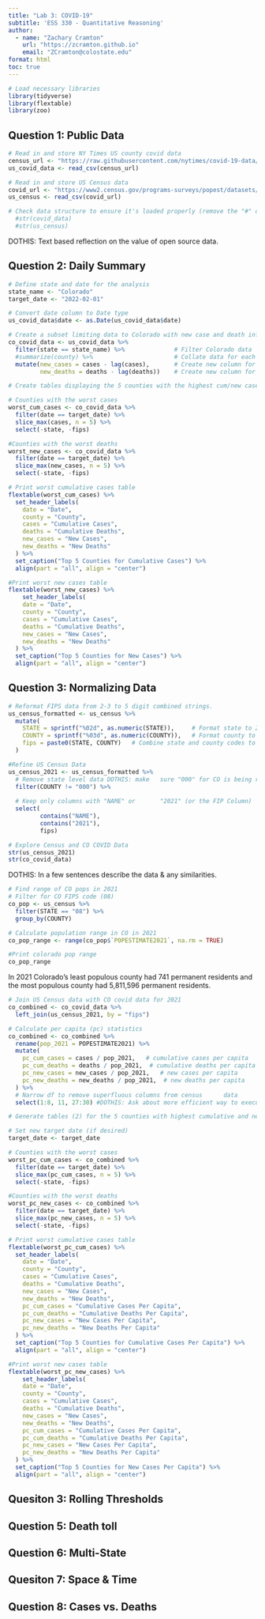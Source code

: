 ```yaml
---
title: "Lab 3: COVID-19"
subtitle: 'ESS 330 - Quantitative Reasoning'
author:
  - name: "Zachary Cramton"
    url: "https://zcramton.github.io"
    email: "ZCramton@colostate.edu"
format: html
toc: true
---
```


```r
# Load necessary libraries
library(tidyverse)
library(flextable)
library(zoo)
```

## Question 1: Public Data

```r
# Read in and store NY Times US county covid data
census_url <- "https://raw.githubusercontent.com/nytimes/covid-19-data/master/us-counties.csv"
us_covid_data <- read_csv(census_url)

# Read in and store US Census data
covid_url <- "https://www2.census.gov/programs-surveys/popest/datasets/2020-2023/counties/totals/co-est2023-alldata.csv"
us_census <- read_csv(covid_url)

# Check data structure to ensure it's loaded properly (remove the "#" on the line below to see output)
  #str(covid_data)
  #str(us_census)
```

DOTHIS: Text based reflection on the value of open source data.

## Question 2: Daily Summary
```r
# Define state and date for the analysis
state_name <- "Colorado"
target_date <- "2022-02-01"

# Convert date column to Date type
us_covid_data$date <- as.Date(us_covid_data$date)

# Create a subset limiting data to Colorado with new case and death information.
co_covid_data <- us_covid_data %>% 
  filter(state == state_name) %>%              # Filter Colorado data
  #summarize(county) %>%                       # Collate data for each county
  mutate(new_cases = cases - lag(cases),       # Create new column for new cases
         new_deaths = deaths - lag(deaths))    # Create new column for new deaths

# Create tables displaying the 5 counties with the highest cum/new cases.

# Counties with the worst cases
worst_cum_cases <- co_covid_data %>%
  filter(date == target_date) %>% 
  slice_max(cases, n = 5) %>% 
  select(-state, -fips)

#Counties with the worst deaths
worst_new_cases <- co_covid_data %>%
  filter(date == target_date) %>% 
  slice_max(new_cases, n = 5) %>% 
  select(-state, -fips)

# Print worst cumulative cases table
flextable(worst_cum_cases) %>%
  set_header_labels(
    date = "Date",
    county = "County",
    cases = "Cumulative Cases",
    deaths = "Cumulative Deaths",
    new_cases = "New Cases",
    new_deaths = "New Deaths"
  ) %>% 
  set_caption("Top 5 Counties for Cumulative Cases") %>% 
  align(part = "all", align = "center")

#Print worst new cases table
flextable(worst_new_cases) %>% 
    set_header_labels(
    date = "Date",
    county = "County",
    cases = "Cumulative Cases",
    deaths = "Cumulative Deaths",
    new_cases = "New Cases",
    new_deaths = "New Deaths"
  ) %>% 
  set_caption("Top 5 Counties for New Cases") %>% 
  align(part = "all", align = "center")
```
## Question 3: Normalizing Data
```r
# Reformat FIPS data from 2-3 to 5 digit combined strings.
us_census_formatted <- us_census %>% 
  mutate(
    STATE = sprintf("%02d", as.numeric(STATE)),     # Format state to 2 digits
    COUNTY = sprintf("%03d", as.numeric(COUNTY)),   # Format county to 3 digits
    fips = paste0(STATE, COUNTY)   # Combine state and county codes to get full 5 digit FIPS code.
  )

#Refine US Census Data
us_census_2021 <- us_census_formatted %>% 
  # Remove state level data DOTHIS: make   sure "000" for CO is being removed
  filter(COUNTY != "000") %>%    
  
  # Keep only columns with "NAME" or       "2021" (or the FIP Column)
  select(
         contains("NAME"),
         contains("2021"),
         fips)   
```

```r
# Explore Census and CO COVID Data
str(us_census_2021)
str(co_covid_data)
```
DOTHIS: In a few sentences describe the data & any similarities.

```r
# Find range of CO pops in 2021
# Filter for CO FIPS code (08)
co_pop <- us_census %>% 
  filter(STATE == "08") %>% 
  group_by(COUNTY)

# Calculate population range in CO in 2021
co_pop_range <- range(co_pop$`POPESTIMATE2021`, na.rm = TRUE)

#Print colorado pop range
co_pop_range
```
In 2021 Colorado's least populous county had 741 permanent residents and the most populous county had 5,811,596 permanent residents.
```r
# Join US Census data with CO covid data for 2021
co_combined <- co_covid_data %>% 
  left_join(us_census_2021, by = "fips") 

# Calculate per capita (pc) statistics
co_combined <- co_combined %>%
  rename(pop_2021 = POPESTIMATE2021) %>% 
  mutate(
    pc_cum_cases = cases / pop_2021,   # cumulative cases per capita
    pc_cum_deaths = deaths / pop_2021,  # cumulative deaths per capita
    pc_new_cases = new_cases / pop_2021,   # new cases per capita
    pc_new_deaths = new_deaths / pop_2021,  # new deaths per capita
  ) %>% 
  # Narrow df to remove superfluous columns from census      data
  select(1:8, 11, 27:30) #DOTHIS: Ask about more efficient way to execut; remove all with cap letters in header?

# Generate tables (2) for the 5 counties with highest cumulative and new cases par capita for a target date.

# Set new target date (if desired)
target_date <- target_date

# Counties with the worst cases
worst_pc_cum_cases <- co_combined %>%
  filter(date == target_date) %>% 
  slice_max(pc_cum_cases, n = 5) %>% 
  select(-state, -fips)

#Counties with the worst deaths
worst_pc_new_cases <- co_combined %>%
  filter(date == target_date) %>% 
  slice_max(pc_new_cases, n = 5) %>% 
  select(-state, -fips)

# Print worst cumulative cases table
flextable(worst_pc_cum_cases) %>%
  set_header_labels(
    date = "Date",
    county = "County",
    cases = "Cumulative Cases",
    deaths = "Cumulative Deaths",
    new_cases = "New Cases",
    new_deaths = "New Deaths",
    pc_cum_cases = "Cumulative Cases Per Capita",
    pc_cum_deaths = "Cumulative Deaths Per Capita",
    pc_new_cases = "New Cases Per Capita",
    pc_new_deaths = "New Deaths Per Capita"
  ) %>% 
  set_caption("Top 5 Counties for Cumulative Cases Per Capita") %>% 
  align(part = "all", align = "center")

#Print worst new cases table
flextable(worst_pc_new_cases) %>% 
    set_header_labels(
    date = "Date",
    county = "County",
    cases = "Cumulative Cases",
    deaths = "Cumulative Deaths",
    new_cases = "New Cases",
    new_deaths = "New Deaths",
    pc_cum_cases = "Cumulative Cases Per Capita",
    pc_cum_deaths = "Cumulative Deaths Per Capita",
    pc_new_cases = "New Cases Per Capita",
    pc_new_deaths = "New Deaths Per Capita"
  ) %>% 
  set_caption("Top 5 Counties for New Cases Per Capita") %>% 
  align(part = "all", align = "center")

```

## Quesiton 3: Rolling Thresholds


## Question 5: Death toll


## Question 6: Multi-State


## Quesiton 7: Space & Time


## Question 8: Cases vs. Deaths